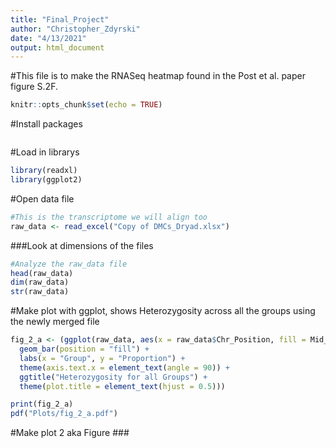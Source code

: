```yaml
---
title: "Final_Project"
author: "Christopher_Zdyrski"
date: "4/13/2021"
output: html_document
---
```

#This file is to make the RNASeq heatmap found in the Post et al. paper figure S.2F.
```r
knitr::opts_chunk$set(echo = TRUE)
```

#Install packages
```r

```

#Load in librarys
```r
library(readxl)
library(ggplot2)
```

#Open data file
```r
#This is the transcriptome we will align too
raw_data <- read_excel("Copy of DMCs_Dryad.xlsx")
```

###Look at dimensions of the files
```r
#Analyze the raw_data file
head(raw_data)
dim(raw_data)
str(raw_data)
```

#Make plot with ggplot, shows Heterozygosity across all the groups using the newly merged file
```r
fig_2_a <- (ggplot(raw_data, aes(x = raw_data$Chr_Position, fill = Mid_Moist)) +
  geom_bar(position = "fill") +
  labs(x = "Group", y = "Proportion") +
  theme(axis.text.x = element_text(angle = 90)) +
  ggtitle("Heterozygosity for all Groups") +
  theme(plot.title = element_text(hjust = 0.5)))

print(fig_2_a)
pdf("Plots/fig_2_a.pdf")
```

#Make plot 2 aka Figure ###
```r




```




